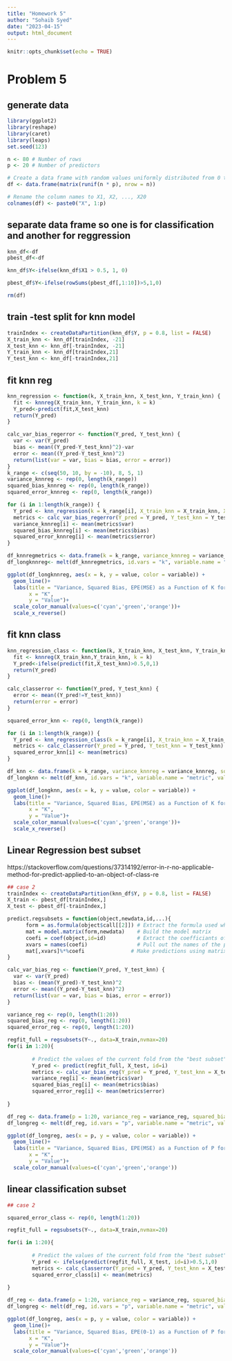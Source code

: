 ---
title: "Homework 5"
author: "Sohaib Syed"
date: "2023-04-15"
output: html_document
---

```{r setup, include=FALSE}
knitr::opts_chunk$set(echo = TRUE)
```

# Problem 5

## generate data

```{r}
library(ggplot2)
library(reshape)
library(caret)
library(leaps)
set.seed(123)

n <- 80 # Number of rows
p <- 20 # Number of predictors

# Create a data frame with random values uniformly distributed from 0 to 1
df <- data.frame(matrix(runif(n * p), nrow = n))

# Rename the column names to X1, X2, ..., X20
colnames(df) <- paste0("X", 1:p)
```

## separate data frame so one is for classification and another for reggression

```{r}
knn_df<-df
pbest_df<-df

knn_df$Y<-ifelse(knn_df$X1 > 0.5, 1, 0)

pbest_df$Y<-ifelse(rowSums(pbest_df[,1:10])>5,1,0)

rm(df)
```

## train -test split for knn model
```{r}
trainIndex <- createDataPartition(knn_df$Y, p = 0.8, list = FALSE)
X_train_knn <- knn_df[trainIndex, -21]
X_test_knn <- knn_df[-trainIndex, -21]
Y_train_knn <- knn_df[trainIndex,21]
Y_test_knn <- knn_df[-trainIndex,21]
```

## fit knn reg

```{r}
knn_regression <- function(k, X_train_knn, X_test_knn, Y_train_knn) {
  fit <- knnreg(X_train_knn, Y_train_knn, k = k)
  Y_pred<-predict(fit,X_test_knn)
  return(Y_pred)
}

calc_var_bias_regerror <- function(Y_pred, Y_test_knn) {
  var <- var(Y_pred)
  bias <- mean((Y_pred-Y_test_knn)^2)-var
  error <- mean((Y_pred-Y_test_knn)^2)
  return(list(var = var, bias = bias, error = error))
}
k_range <- c(seq(50, 10, by = -10), 8, 5, 1)
variance_knnreg <- rep(0, length(k_range))
squared_bias_knnreg <- rep(0, length(k_range))
squared_error_knnreg <- rep(0, length(k_range))

for (i in 1:length(k_range)) {
  Y_pred <- knn_regression(k = k_range[i], X_train_knn = X_train_knn, X_test_knn = X_test_knn, Y_train_knn = Y_train_knn)
  metrics <- calc_var_bias_regerror(Y_pred = Y_pred, Y_test_knn = Y_test_knn)
  variance_knnreg[i] <- mean(metrics$var)
  squared_bias_knnreg[i] <- mean(metrics$bias)
  squared_error_knnreg[i] <- mean(metrics$error)
}

df_knnregmetrics <- data.frame(k = k_range, variance_knnreg = variance_knnreg, squared_bias_knnreg = squared_bias_knnreg, squared_error_knnreg=squared_error_knnreg)
df_longknnreg<- melt(df_knnregmetrics, id.vars = "k", variable.name = "metric", value.name = "value")

ggplot(df_longknnreg, aes(x = k, y = value, color = variable)) +
  geom_line()+
  labs(title = "Variance, Squared Bias, EPE(MSE) as a Function of K for KNN Regression",
       x = "K",
       y = "Value")+
  scale_color_manual(values=c('cyan','green','orange'))+
  scale_x_reverse()

```

## fit knn class

```{r}
knn_regression_class <- function(k, X_train_knn, X_test_knn, Y_train_knn) {
  fit <- knnreg(X_train_knn,Y_train_knn, k = k)
  Y_pred<-ifelse(predict(fit,X_test_knn)>0.5,0,1)
  return(Y_pred)
}

calc_classerror <- function(Y_pred, Y_test_knn) {
  error <- mean((Y_pred!=Y_test_knn))
  return(error = error)
}

squared_error_knn <- rep(0, length(k_range))

for (i in 1:length(k_range)) {
  Y_pred <- knn_regression_class(k = k_range[i], X_train_knn = X_train_knn, X_test_knn = X_test_knn, Y_train_knn = Y_train_knn)
  metrics <- calc_classerror(Y_pred = Y_pred, Y_test_knn = Y_test_knn)
  squared_error_knn[i] <- mean(metrics)
}

df_knn <- data.frame(k = k_range, variance_knnreg = variance_knnreg, squared_bias_knnreg = squared_bias_knnreg, squared_error_knn=squared_error_knn)
df_longknn <- melt(df_knn, id.vars = "k", variable.name = "metric", value.name = "value")

ggplot(df_longknn, aes(x = k, y = value, color = variable)) +
  geom_line()+
  labs(title = "Variance, Squared Bias, EPE(MSE) as a Function of K for KNN Regression",
       x = "K",
       y = "Value")+
  scale_color_manual(values=c('cyan','green','orange'))+
  scale_x_reverse()

```

## Linear Regression best subset

https://stackoverflow.com/questions/37314192/error-in-r-no-applicable-method-for-predict-applied-to-an-object-of-class-re

```{r}
## case 2
trainIndex <- createDataPartition(knn_df$Y, p = 0.8, list = FALSE)
X_train <- pbest_df[trainIndex,]
X_test <- pbest_df[-trainIndex,]

predict.regsubsets = function(object,newdata,id,...){
      form = as.formula(object$call[[2]]) # Extract the formula used when we called regsubsets()
      mat = model.matrix(form,newdata)    # Build the model matrix
      coefi = coef(object,id=id)          # Extract the coefficiants of the ith model
      xvars = names(coefi)                # Pull out the names of the predictors used in the ith model
      mat[,xvars]%*%coefi               # Make predictions using matrix multiplication
}

calc_var_bias_reg <- function(Y_pred, Y_test_knn) {
  var <- var(Y_pred)
  bias <- (mean(Y_pred)-Y_test_knn)^2
  error <- mean((Y_pred-Y_test_knn)^2)
  return(list(var = var, bias = bias, error = error))
}

variance_reg <- rep(0, length(1:20))
squared_bias_reg <- rep(0, length(1:20))
squared_error_reg <- rep(0, length(1:20))

regfit_full = regsubsets(Y~., data=X_train,nvmax=20)
for(i in 1:20){
        
        # Predict the values of the current fold from the "best subset" model on i predictors
        Y_pred <- predict(regfit_full, X_test, id=i)
        metrics <- calc_var_bias_reg(Y_pred = Y_pred, Y_test_knn = X_test$Y)
        variance_reg[i] <- mean(metrics$var)
        squared_bias_reg[i] <- mean(metrics$bias)
        squared_error_reg[i] <- mean(metrics$error)
        
}

df_reg <- data.frame(p = 1:20, variance_reg = variance_reg, squared_bias_reg = squared_bias_reg, squared_error_reg=squared_error_reg)
df_longreg <- melt(df_reg, id.vars = "p", variable.name = "metric", value.name = "value")

ggplot(df_longreg, aes(x = p, y = value, color = variable)) +
  geom_line()+
  labs(title = "Variance, Squared Bias, EPE(MSE) as a Function of P for linear Regression",
       x = "K",
       y = "Value")+
  scale_color_manual(values=c('cyan','green','orange'))


```

## linear classification subset

```{r}
## case 2

squared_error_class <- rep(0, length(1:20))

regfit_full = regsubsets(Y~., data=X_train,nvmax=20)

for(i in 1:20){
        
        # Predict the values of the current fold from the "best subset" model on i predictors
        Y_pred <- ifelse(predict(regfit_full, X_test, id=i)>0.5,1,0)
        metrics <- calc_classerror(Y_pred = Y_pred, Y_test_knn = X_test$Y)
        squared_error_class[i] <- mean(metrics)
        
}

df_reg <- data.frame(p = 1:20, variance_reg = variance_reg, squared_bias_reg = squared_bias_reg, squared_error_class=squared_error_class)
df_longreg <- melt(df_reg, id.vars = "p", variable.name = "metric", value.name = "value")

ggplot(df_longreg, aes(x = p, y = value, color = variable)) +
  geom_line()+
  labs(title = "Variance, Squared Bias, EPE(0-1) as a Function of P for linear Regression",
       x = "K",
       y = "Value")+
  scale_color_manual(values=c('cyan','green','orange'))


```
